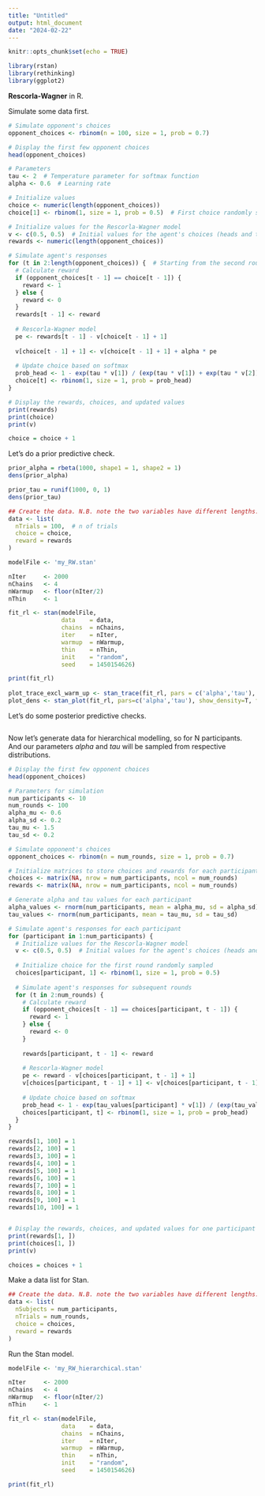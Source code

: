 ```yaml
---
title: "Untitled"
output: html_document
date: "2024-02-22"
---
```


```r
knitr::opts_chunk$set(echo = TRUE)
```

```r

library(rstan)
library(rethinking)
library(ggplot2)

```

**Rescorla-Wagner** in R.

Simulate some data first.

```r
# Simulate opponent's choices
opponent_choices <- rbinom(n = 100, size = 1, prob = 0.7)

# Display the first few opponent choices
head(opponent_choices)

```


```r

# Parameters
tau <- 2  # Temperature parameter for softmax function
alpha <- 0.6  # Learning rate

# Initialize values
choice <- numeric(length(opponent_choices))
choice[1] <- rbinom(1, size = 1, prob = 0.5)  # First choice randomly sampled

# Initialize values for the Rescorla-Wagner model
v <- c(0.5, 0.5)  # Initial values for the agent's choices (heads and tails)
rewards <- numeric(length(opponent_choices))

# Simulate agent's responses
for (t in 2:length(opponent_choices)) {  # Starting from the second round
  # Calculate reward
  if (opponent_choices[t - 1] == choice[t - 1]) {
    reward <- 1
  } else {
    reward <- 0
  }
  rewards[t - 1] <- reward
  
  # Rescorla-Wagner model
  pe <- rewards[t - 1] - v[choice[t - 1] + 1]
  
  v[choice[t - 1] + 1] <- v[choice[t - 1] + 1] + alpha * pe
  
  # Update choice based on softmax
  prob_head <- 1 - exp(tau * v[1]) / (exp(tau * v[1]) + exp(tau * v[2]))
  choice[t] <- rbinom(1, size = 1, prob = prob_head)
}

# Display the rewards, choices, and updated values
print(rewards)
print(choice)
print(v)

choice = choice + 1

```

Let's do a prior predictive check.

```r

prior_alpha = rbeta(1000, shape1 = 1, shape2 = 1)
dens(prior_alpha)

prior_tau = runif(1000, 0, 1)
dens(prior_tau)

```


```r

## Create the data. N.B. note the two variables have different lengths: 1 for n, n for h.
data <- list(
  nTrials = 100,  # n of trials
  choice = choice,
  reward = rewards 
)

```

```r

modelFile <- 'my_RW.stan'

nIter     <- 2000
nChains   <- 4 
nWarmup   <- floor(nIter/2)
nThin     <- 1

fit_rl <- stan(modelFile, 
               data    = data, 
               chains  = nChains,
               iter    = nIter,
               warmup  = nWarmup,
               thin    = nThin,
               init    = "random",
               seed    = 1450154626)

```

```r

print(fit_rl)
    
plot_trace_excl_warm_up <- stan_trace(fit_rl, pars = c('alpha','tau'), inc_warmup = F)
plot_dens <- stan_plot(fit_rl, pars=c('alpha','tau'), show_density=T, fill_color = 'skyblue')

```

Let's do some posterior predictive checks.

```r



```


Now let's generate data for hierarchical modelling, so for N participants. And our parameters *alpha* and *tau* will be sampled from respective distributions.

```r

# Display the first few opponent choices
head(opponent_choices)

# Parameters for simulation
num_participants <- 10
num_rounds <- 100
alpha_mu <- 0.6
alpha_sd <- 0.2
tau_mu <- 1.5
tau_sd <- 0.2

# Simulate opponent's choices
opponent_choices <- rbinom(n = num_rounds, size = 1, prob = 0.7)

# Initialize matrices to store choices and rewards for each participant
choices <- matrix(NA, nrow = num_participants, ncol = num_rounds)
rewards <- matrix(NA, nrow = num_participants, ncol = num_rounds)

# Generate alpha and tau values for each participant
alpha_values <- rnorm(num_participants, mean = alpha_mu, sd = alpha_sd)
tau_values <- rnorm(num_participants, mean = tau_mu, sd = tau_sd)

# Simulate agent's responses for each participant
for (participant in 1:num_participants) {
  # Initialize values for the Rescorla-Wagner model
  v <- c(0.5, 0.5)  # Initial values for the agent's choices (heads and tails)
  
  # Initialize choice for the first round randomly sampled
  choices[participant, 1] <- rbinom(1, size = 1, prob = 0.5)
  
  # Simulate agent's responses for subsequent rounds
  for (t in 2:num_rounds) {
    # Calculate reward
    if (opponent_choices[t - 1] == choices[participant, t - 1]) {
      reward <- 1
    } else {
      reward <- 0
    }
    
    rewards[participant, t - 1] <- reward
    
    # Rescorla-Wagner model
    pe <- reward - v[choices[participant, t - 1] + 1]
    v[choices[participant, t - 1] + 1] <- v[choices[participant, t - 1] + 1] + alpha_values[participant] * pe
    
    # Update choice based on softmax
    prob_head <- 1 - exp(tau_values[participant] * v[1]) / (exp(tau_values[participant] * v[1]) + exp(tau_values[participant] * v[2]))
    choices[participant, t] <- rbinom(1, size = 1, prob = prob_head)
  }
}

rewards[1, 100] = 1
rewards[2, 100] = 1
rewards[3, 100] = 1
rewards[4, 100] = 1
rewards[5, 100] = 1
rewards[6, 100] = 1
rewards[7, 100] = 1
rewards[8, 100] = 1
rewards[9, 100] = 1
rewards[10, 100] = 1


# Display the rewards, choices, and updated values for one participant (e.g., the first participant)
print(rewards[1, ])
print(choices[1, ])
print(v)

choices = choices + 1
```

Make a data list for Stan.

```r

## Create the data. N.B. note the two variables have different lengths: 1 for n, n for h.
data <- list(
  nSubjects = num_participants,
  nTrials = num_rounds,
  choice = choices,
  reward = rewards 
)

```

Run the Stan model.

```r

modelFile <- 'my_RW_hierarchical.stan'

nIter     <- 2000
nChains   <- 4 
nWarmup   <- floor(nIter/2)
nThin     <- 1

fit_rl <- stan(modelFile, 
               data    = data, 
               chains  = nChains,
               iter    = nIter,
               warmup  = nWarmup,
               thin    = nThin,
               init    = "random",
               seed    = 1450154626)

```



```r

print(fit_rl)

```

